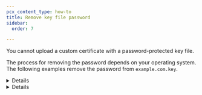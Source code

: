 ```yaml
---
pcx_content_type: how-to
title: Remove key file password
sidebar:
  order: 7

---
```



You cannot upload a custom certificate with a password-protected key file.

The process for removing the password depends on your operating system. The following examples remove the password from `example.com.key`.


<Details header="Linux">

1. Open a command console.

2. Go to the directory containing the `example.com.key` file.

3. Copy the original key.

   ```sh
   $ cp example.com.key temp.key
   ```

4. Run the following command (if using an ECDSA certificate, replace `rsa` with `ec`).

   ```sh
   $ openssl rsa -in temp.key -out example.com.key
   ```

5. When prompted in the console window, enter the original key password.

6. [Upload the file contents](/ssl/edge-certificates/custom-certificates/uploading/#upload-a-custom-certificate) to Cloudflare.


</Details>


<Details header="Windows">

1. Go to [https://indy.fulgan.com/SSL/](https://indy.fulgan.com/SSL/) and download the latest version of OpenSSL for your x86 or x86\_64 operating system.

2. Open the `.zip` file and extract it.

3. Select **openssl.exe**.

4. In the command window that appears, run:

   ```sh
   $ rsa -in C:\Path\To\example.com.key -out key.pem
   ```

5. Enter the original key password when prompted by the **openssl.exe** command window.

6. [Upload](/ssl/edge-certificates/custom-certificates/uploading/#upload-a-custom-certificate) the contents of the `key.pem` file to Cloudflare.


</Details>
